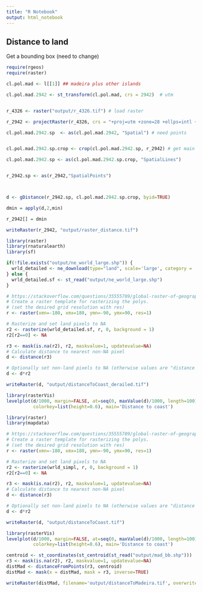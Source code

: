 ```yaml
---
title: "R Notebook"
output: html_notebook
---
```



## Distance to land

Get a bounding box (need to change)



```r

require(rgeos)
require(raster)

cl.pol.mad <- l[[1]] ## madeira plus other islands

cl.pol.mad.2942 <- st_transform(cl.pol.mad, crs = 2942)  # utm


r_4326 <- raster("output/r_4326.tif") # load raster 

r_2942 <- projectRaster(r_4326, crs = "+proj=utm +zone=28 +ellps=intl +towgs84=-499,-249,314,0,0,0,0 +units=m +no_defs") 

cl.pol.mad.2942.sp  <- as(cl.pol.mad.2942, "Spatial") # need points


cl.pol.mad.2942.sp.crop <- crop(cl.pol.mad.2942.sp, r_2942) # get main island

cl.pol.mad.2942.sp <- as(cl.pol.mad.2942.sp.crop, "SpatialLines") 


r_2942.sp <- as(r_2942,"SpatialPoints")



d <- gDistance(r_2942.sp, cl.pol.mad.2942.sp.crop, byid=TRUE)

dmin = apply(d,2,min)

r_2942[] = dmin

writeRaster(r_2942, "output/raster_distance.tif")

```





```r
library(raster)
library(rnaturalearth)
library(sf)

if(!file.exists("output/ne_world_large.shp")) {
  wrld_detailed <- ne_download(type="land", scale='large', category = 'physical')
} else {
  wrld_detailed.sf <- st_read("output/ne_world_large.shp")
}

# https://stackoverflow.com/questions/35555709/global-raster-of-geographic-distances  
# Create a raster template for rasterizing the polys. 
# (set the desired grid resolution with res)
r <- raster(xmn=-180, xmx=180, ymn=-90, ymx=90, res=1)

# Rasterize and set land pixels to NA
r2 <- rasterize(wrld_detailed.sf, r, 0, background = 1)
r2[r2==0] <- NA

r3 <- mask(is.na(r2), r2, maskvalue=1, updatevalue=NA)
# Calculate distance to nearest non-NA pixel
d <- distance(r3)

# Optionally set non-land pixels to NA (otherwise values are "distance to non-land")
d <- d*r2

writeRaster(d, "output/distanceToCoast_derailed.tif")
```


```r
library(rasterVis)
levelplot(d/1000, margin=FALSE, at=seq(0, maxValue(d)/1000, length=100),
          colorkey=list(height=0.6), main='Distance to coast')
```


```r
library(raster)
library(mapdata)

# https://stackoverflow.com/questions/35555709/global-raster-of-geographic-distances  
# Create a raster template for rasterizing the polys. 
# (set the desired grid resolution with res)
r <- raster(xmn=-180, xmx=180, ymn=-90, ymx=90, res=1)

# Rasterize and set land pixels to NA
r2 <- rasterize(wrld_simpl, r, 0, background = 1)
r2[r2==0] <- NA

r3 <- mask(is.na(r2), r2, maskvalue=1, updatevalue=NA)
# Calculate distance to nearest non-NA pixel
d <- distance(r3)

# Optionally set non-land pixels to NA (otherwise values are "distance to non-land")
d <- d*r2

writeRaster(d, "output/distanceToCoast.tif")
```

```r
library(rasterVis)
levelplot(d/1000, margin=FALSE, at=seq(0, maxValue(d)/1000, length=100),
          colorkey=list(height=0.6), main='Distance to coast')
```



```r

centroid <- st_coordinates(st_centroid(st_read("output/mad_bb.shp")))
r3 <- mask(is.na(r2), r2, maskvalue=1, updatevalue=NA)
distMad <- distanceFromPoints(r3, centroid) 
distMad <- mask(x = distMad, mask = r3, inverse=TRUE)

writeRaster(distMad, filename='output/distanceToMadeira.tif', overwrite=T)
```

